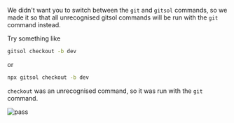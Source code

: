We didn't want you to switch between the `git` and `gitsol` commands, so we made it so that all unrecognised gitsol commands will be run with the `git` command instead.

Try something like

```bash
gitsol checkout -b dev
```

or

```bash
npx gitsol checkout -b dev
```

`checkout` was an unrecognised command, so it was run with the `git` command.

<img src="custom.png" alt="pass" />
